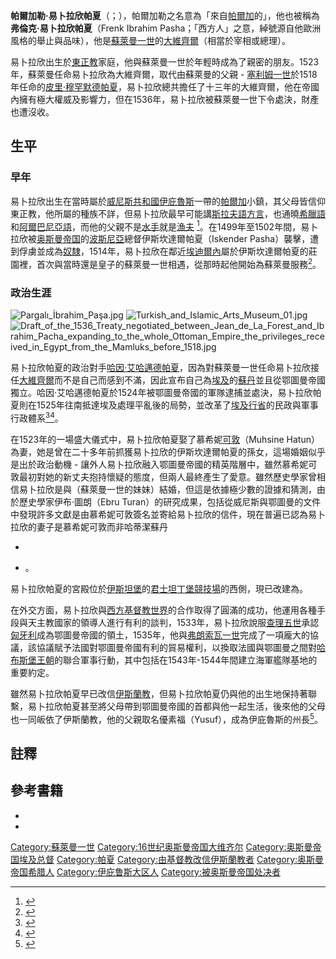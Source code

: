{{Infobox Officeholder
| honorific-prefix    = 帕爾加勒·弗倫克
| name                = 易卜拉欣
| honorific-suffix    = [[帕夏|帕夏]]  
| image               = File:Sebald Beham - Pargali Damat Ibrahim Pascha ca 1530.jpg
| caption             = 
| office1             = [[奥斯曼帝国|奥斯曼帝国]][[奥斯曼帝国大维齐尔列表|大維齊爾]]
| term_start1         = 1523年6月27日
| term_end1           = 1536年3月14日
| monarch1            = [[苏莱曼一世_(奥斯曼帝国)|蘇萊曼一世]]
| predecessor1        = [[皮里·穆罕默德帕夏|皮里·穆罕默德帕夏]]
| successor1          = [[阿亞斯·穆罕默德帕夏|阿亞斯·穆罕默德帕夏]]
| office2             = {{link-en|奧斯曼帝國埃及總督|List of Ottoman governors of Egypt}}
| term_start2         = 1525年
| term_end2           = 1525年
| monarch2            = [[苏莱曼一世_(奥斯曼帝国)|蘇萊曼一世]]
| predecessor2        = 古茲勞斯·卡西姆帕夏
| successor2          = 古茲勞斯·卡西姆帕夏
| office3             =
| term_start3         =
| term_end3           =
| monarch3            =
| predecessor3        =
| successor3          =
| office4             =
| term_start4         =
| term_end4           =
| monarch4            =
| predecessor4        =
| successor4          =
| succeeding          =
| birth_date          = 大約1495年間
| birth_place         = {{flag|Republic of Venice}}[[帕爾加|帕爾加]]
| death_date          = 1536年3月15日
| death_place         = {{OTE}}[[伊斯坦堡|伊斯坦堡]]
| nationality         = {{OTE}}
| blank1              =
| data1               = 
| party               =
| spouse              = 慕希妮可敦<ref name=muhsine/>
| relations           =
| children            = 
| residence           =
| alma_mater          =
| occupation          =
| profession          =
| religion            = [[東正教|東正教]]，後改宗[[伊斯蘭教|伊斯蘭教]]
| signature           =
| website             =
| footnotes           =
}}

'''帕爾加勒·易卜拉欣帕夏'''（{{lang-tr|Pargalı İbrahim Paşa}}；{{bd|1495年||1536年|3月15日|}}），帕爾加勒之名意為「來自[[帕爾加|帕爾加]]的」，他也被稱為'''弗倫克·易卜拉欣帕夏'''（Frenk Ibrahim Pasha；「西方人」之意，綽號源自他歐洲風格的舉止與品味），他是[[苏莱曼一世_(奥斯曼帝国)|蘇萊曼一世]]的[[大維齊爾|大維齊爾]]（相當於宰相或總理）。

易卜拉欣出生於[[東正教|東正教]]家庭，他與蘇萊曼一世於年輕時成為了親密的朋友。1523年，蘇萊曼任命易卜拉欣為大維齊爾，取代由蘇萊曼的父親 - [[塞利姆一世|塞利姆一世]]於1518年任命的[[皮里·穆罕默德帕夏|皮里·穆罕默德帕夏]]，易卜拉欣總共擔任了十三年的大維齊爾，他在帝國內擁有極大權威及影響力，但在1536年，易卜拉欣被蘇萊曼一世下令處決，財產也遭沒收。

==生平==
===早年===
易卜拉欣出生在當時屬於[[威尼斯共和國|威尼斯共和國]][[伊庇鲁斯地区|伊庇魯斯]]一帶的[[帕爾加|帕爾加]]小鎮，其父母皆信仰東正教，他所屬的種族不詳，但易卜拉欣最早可能講[[斯拉夫語|斯拉夫語]][[方言|方言]]，也通曉[[希臘語|希臘語]]和[[阿爾巴尼亞語|阿爾巴尼亞語]]，而他的父親不是[[水手|水手]]就是[[漁夫|漁夫]] <ref name=origin>{{cite journal |last=Turan |first=Ebru |title=The Marriage of Ibrahim Pasha (ca. 1495-1536): The Rise of Sultan Süleyman’s Favorite to the Grand Vizierate and the Politics of the Elites in the Early Sixteenth-Century Ottoman Empire |journal=Turcica |volume=41 |date=2009 |pages=5-6 |quote=Originally, he probably spoke a Slavic dialect; sources mention that during the peace negotiations with the Habsburgs in 1533 he conversed in his mother tongue with Ferdinand I's representative Jerome of Zara, who was a Croatian... Venetian sources indicate that the pasha could also speak Greek and Albanian.}}</ref>。在1499年至1502年間，易卜拉欣被[[奥斯曼帝国|奥斯曼帝国]]的[[波斯尼亞|波斯尼亞]]總督伊斯坎達爾帕夏（Iskender Pasha）襲擊，遭到俘虜並成為[[奴隸|奴隸]]，1514年，易卜拉欣在鄰近[[埃迪爾內|埃迪爾內]]屬於伊斯坎達爾帕夏的莊園裡，首次與當時還是皇子的蘇萊曼一世相遇，從那時起他開始為蘇萊曼服務<ref>{{cite journal |last=Turan |first=Ebru |title=The Marriage of Ibrahim Pasha (ca. 1495-1536): The Rise of Sultan Süleyman’s Favorite to the Grand Vizierate and the Politics of the Elites in the Early Sixteenth-Century Ottoman Empire |journal=Turcica |volume=41 |date=2009 |pages=6-9}}</ref>。

===政治生涯===
[[File:Pargalı_İbrahim_Paşa.jpg|thumb]]
[[File:Turkish_and_Islamic_Arts_Museum_01.jpg|thumb]]
[[File:Draft_of_the_1536_Treaty_negotiated_between_Jean_de_La_Forest_and_Ibrahim_Pacha_expanding_to_the_whole_Ottoman_Empire_the_privileges_received_in_Egypt_from_the_Mamluks_before_1518.jpg|thumb]]

易卜拉欣帕夏的政治對手[[哈因·艾哈邁德帕夏|哈因·艾哈邁德帕夏]]，因為對蘇萊曼一世任命易卜拉欣接任[[大維齊爾|大維齊爾]]而不是自己而感到不滿，因此宣布自己為[[埃及|埃及]]的[[苏丹_(称谓)|蘇丹]]並且從鄂圖曼帝國獨立。哈因·艾哈邁德帕夏於1524年被鄂圖曼帝國的軍隊逮捕並處決，易卜拉欣帕夏則在1525年往南抵達埃及處理平亂後的局勢，並改革了[[埃及省|埃及行省]]的民政與軍事行政體系<ref name="Raymond2001-191">{{cite book|last=Raymond|first=André|others=Translated by Willard Wood|title=Cairo: City of History|url=https://books.google.com/books?id=W8CVAAAACAAJ|edition=Harvard|year=2001|publisher=American University in Cairo Press|location=Cairo, Egypt; New York|isbn=978-977-424-660-9|page=191|access-date=2018-05-19|archive-date=2020-11-21|archive-url=https://web.archive.org/web/20201121025645/https://books.google.com/books?id=W8CVAAAACAAJ|dead-url=no}}</ref><ref name="HoltGray1975">{{cite journal|last1=Holt|first1=P. M.|last2=Gray|first2=Richard|editor1-last=Fage|editor1-first=J.D.|editor2-last=Oliver|editor2-first=Roland|title=Egypt, the Funj and Darfur|journal=The Cambridge History of Africa|location=London, New York, Melbourne|publisher=Cambridge University Press|volume=IV|year=1975|pages=14–57|doi=10.1017/CHOL9780521204132.003}}</ref>。

在1523年的一場盛大儀式中，易卜拉欣帕夏娶了慕希妮[[可敦|可敦]]（Muhsine Hatun）為妻，她是曾在二十多年前抓獲易卜拉欣的伊斯坎達爾帕夏的孫女，這場婚姻似乎是出於政治動機 - 讓外人易卜拉欣融入鄂圖曼帝國的精英階層中，雖然慕希妮可敦最初對她的新丈夫抱持懷疑的態度，但兩人最終產生了愛意。雖然歷史學家曾相信易卜拉欣是與{{link-en|哈蒂潔蘇丹|Hatice Sultan}}（蘇萊曼一世的妹妹）結婚，但這是依據極少數的證據和猜測，由於歷史學家伊布·圖朗（Ebru Turan）的研究成果，包括從威尼斯與鄂圖曼的文件中發現許多文獻是由慕希妮可敦簽名並寄給易卜拉欣的信件，現在普遍已認為易卜拉欣的妻子是慕希妮可敦而非哈蒂潔蘇丹<ref name=muhsine>{{cite journal |last=Turan |first=Ebru |title=The Marriage of Ibrahim Pasha (ca. 1495-1536): The Rise of Sultan Süleyman’s Favorite to the Grand Vizierate and the Politics of the Elites in the Early Sixteenth-Century Ottoman Empire |journal=Turcica |volume=41 |date=2009 |pages=3-36}}
* {{Cite book |last=Şahin |first=Kaya |title=Empire and Power in the reign of Süleyman: Narrating the Sixteenth-Century Ottoman World |publisher=Cambridge University Press |year=2013 |isbn=978-1-107-03442-6 |pages=51}}
* {{Cite book |last=Peirce |first=Leslie |title=Empress of the East: How a European Slave Girl Became Queen of the Ottoman Empire |year=2017 |publisher=Basic Books |page=157 |quote=Muhsine, granddaughter of an illustrious statesman, is now largely accepted as Ibrahim's wife.}}</ref>。

易卜拉欣帕夏的宮殿位於[[伊斯坦堡|伊斯坦堡]]的[[君士坦丁堡競技場|君士坦丁堡競技場]]的西側，現已改建為{{link-en|土耳其和伊斯蘭藝術博物館|Turkish and Islamic Arts Museum }}。

在外交方面，易卜拉欣與[[西方世界|西方]][[基督教世界|基督教世界]]的合作取得了圓滿的成功，他運用各種手段與天主教國家的領導人進行有利的談判，1533年，易卜拉欣說服[[查理五世_(神圣罗马帝国)|查理五世]]承認[[匈牙利王国|匈牙利]]成為鄂圖曼帝國的領土，1535年，他與[[弗朗索瓦一世_(法兰西)|弗朗索瓦一世]]完成了一項龐大的協議，該協議賦予法國對鄂圖曼帝國有利的貿易權利，以換取法國與鄂圖曼之間對[[哈布斯堡王朝|哈布斯堡王朝]]的聯合軍事行動，其中包括在1543年-1544年間{{link-en|鄂圖曼帝國冬季在土倫|Ottoman wintering in Toulon}}建立海軍艦隊基地的重要約定。

雖然易卜拉欣帕夏早已改信[[伊斯蘭教|伊斯蘭教]]，但易卜拉欣帕夏仍與他的出生地保持著聯繫，易卜拉欣帕夏甚至將父母帶到鄂圖曼帝國的首都與他一起生活，後來他的父母也一同皈依了伊斯蘭教，他的父親取名優素福（Yusuf），成為伊庇魯斯的州長<ref>{{cite journal |last=Turan |first=Ebru |title=The Marriage of Ibrahim Pasha (ca. 1495-1536): The Rise of Sultan Süleyman’s Favorite to the Grand Vizierate and the Politics of the Elites in the Early Sixteenth-Century Ottoman Empire |journal=Turcica |volume=41 |date=2009 |pages=6}}</ref>。

==註釋==
{{reflist|2}}

==參考書籍==
{{refbegin}}
* {{Cite book |last=Şahin |first=Kaya |title=Empire and Power in the Reign of Süleyman: Narrating the Sixteenth-Century Ottoman World |publisher=Cambridge University Press |year=2013 |isbn=978-1-107-03442-6}}
*{{cite journal |last=Turan |first=Ebru |title=The Marriage of Ibrahim Pasha (ca. 1495-1536): The Rise of Sultan Süleyman’s Favorite to the Grand Vizierate and the Politics of the Elites in the Early Sixteenth-Century Ottoman Empire |journal=Turcica |volume=41 |date=2009 |pages=3-36}}
{{refend}}

{{s-start}}
{{s-off}}
{{succession box|title=[[奥斯曼帝国大维齐尔|奥斯曼帝国大维齐尔]]|before=[[皮里·穆罕默德帕夏|皮里·穆罕默德帕夏]]|after=[[阿亞斯·穆罕默德帕夏|阿亞斯·穆罕默德帕夏]]|years=1523年6月27日 - 1536年3月14日}}
{{s-end}}

{{Grand Viziers of Ottoman Empire}}
{{Authority control}}
{{DEFAULTSORT:Ibrahim, Pargali}}
[[Category:蘇萊曼一世|Category:蘇萊曼一世]]
[[Category:16世纪奥斯曼帝国大维齐尔|Category:16世纪奥斯曼帝国大维齐尔]]
[[Category:奥斯曼帝国埃及总督|Category:奥斯曼帝国埃及总督]]
[[Category:帕夏|Category:帕夏]]
[[Category:由基督教改信伊斯蘭教者|Category:由基督教改信伊斯蘭教者]]
[[Category:奥斯曼帝国希腊人|Category:奥斯曼帝国希腊人]]
[[Category:伊庇鲁斯大区人|Category:伊庇鲁斯大区人]]
[[Category:被奥斯曼帝国处决者|Category:被奥斯曼帝国处决者]]